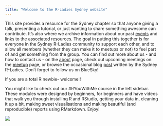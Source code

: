 ```yaml
---
title: "Welcome to the R-Ladies Sydney website"
---
```


This site provides a resource for the Sydney chapter so that anyone giving a talk, presenting a tutorial, or just wanting to share something awesome can contribute. It’s also where we archive information about our past [events](events.qmd) and links to the associated resources. The goal in putting this together is for everyone in the Sydney R-Ladies community to support each other, and to allow all members (whether they can make it to meetups or not) to feel part of and get something from the group. You can find out more about us - and how to contact us - on the [about](about.qmd) page, check out upcoming meetings on the [meetup](https://www.meetup.com/en-AU/rladies-sydney/) page, or browse the occasional blog [post](posts.qmd) written by the Sydney R-Ladies. Don't forget to follow us on BlueSky!

If you are a total R newbie- welcome!!

You might like to check out our #RYouWithMe course in the left sidebar. These modules were designed by beginners, for beginners and have videos that walk you through installing R and RStudio, getting your data in, cleaning it up a bit, making sweet visualisations and making beautiful (and reproducible) reports using RMarkdown. Enjoy!

![](img/purple_sails.png){fig-align="right"}

